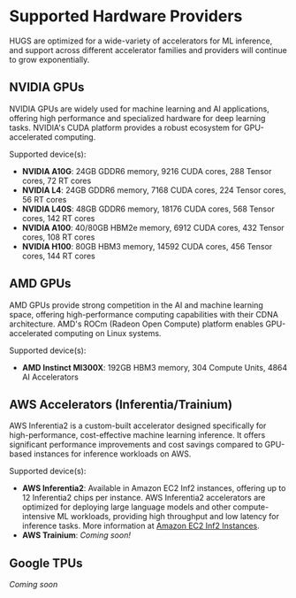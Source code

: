# Supported Hardware Providers

HUGS are optimized for a wide-variety of accelerators for ML inference, and support across different accelerator families and providers will continue to grow exponentially.

## NVIDIA GPUs

NVIDIA GPUs are widely used for machine learning and AI applications, offering high performance and specialized hardware for deep learning tasks. NVIDIA's CUDA platform provides a robust ecosystem for GPU-accelerated computing.

Supported device(s):

- **NVIDIA A10G**: 24GB GDDR6 memory, 9216 CUDA cores, 288 Tensor cores, 72 RT cores
- **NVIDIA L4**: 24GB GDDR6 memory, 7168 CUDA cores, 224 Tensor cores, 56 RT cores
- **NVIDIA L40S**: 48GB GDDR6 memory, 18176 CUDA cores, 568 Tensor cores, 142 RT cores
- **NVIDIA A100**: 40/80GB HBM2e memory, 6912 CUDA cores, 432 Tensor cores, 108 RT cores
- **NVIDIA H100**: 80GB HBM3 memory, 14592 CUDA cores, 456 Tensor cores, 144 RT cores

## AMD GPUs

AMD GPUs provide strong competition in the AI and machine learning space, offering high-performance computing capabilities with their CDNA architecture. AMD's ROCm (Radeon Open Compute) platform enables GPU-accelerated computing on Linux systems.

Supported device(s):

- **AMD Instinct MI300X**: 192GB HBM3 memory, 304 Compute Units, 4864 AI Accelerators

## AWS Accelerators (Inferentia/Trainium)

AWS Inferentia2 is a custom-built accelerator designed specifically for high-performance, cost-effective machine learning inference. It offers significant performance improvements and cost savings compared to GPU-based instances for inference workloads on AWS.

Supported device(s):

- **AWS Inferentia2**: Available in Amazon EC2 Inf2 instances, offering up to 12 Inferentia2 chips per instance. AWS Inferentia2 accelerators are optimized for deploying large language models and other compute-intensive ML workloads, providing high throughput and low latency for inference tasks. More information at [Amazon EC2 Inf2 Instances](https://aws.amazon.com/ec2/instance-types/inf2).
- **AWS Trainium**: _Coming soon!_

## Google TPUs

_Coming soon_

